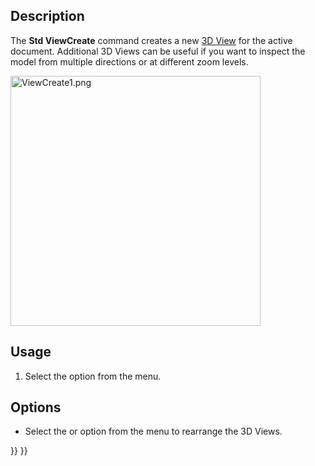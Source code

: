 <languages/>
<translate>

<!--T:9-->
{{Docnav
|
|[[Std_OrthographicCamera|OrthographicCamera]]
|[[Std_View_Menu|Std View Menu]]
|IconL=
|IconR=Std_OrthographicCamera.svg
|IconC=Freecad.svg
}}

<!--T:2-->
{{GuiCommand
|Name=Std ViewCreate
|MenuLocation=View → Create new view
|Workbenches=All
|SeeAlso=[[Std_ViewDockUndockFullscreen|Std ViewDockUndockFullscreen]], [[Std_ViewFullscreen|Std ViewFullscreen]]
}}

==Description== <!--T:8-->

<!--T:3-->
The '''Std ViewCreate''' command creates a new [[3D_View|3D View]] for the active document. Additional 3D Views can be useful if you want to inspect the model from multiple directions or at different zoom levels.

</translate>
[[Image:ViewCreate1.png|400px]]
<translate>
<!--T:10-->
{{Caption|The FreeCAD interface with multiple 3D Views}}

==Usage== <!--T:4-->

<!--T:6-->
# Select the {{MenuCommand|View → [[Image:Std_ViewCreate.svg|16px]] Create new view}} option from the menu.

==Options== <!--T:11-->

<!--T:12-->
* Select the {{MenuCommand|Windows → Cascade}} or {{MenuCommand|Windows → Tile}} option from the menu to rearrange the 3D Views.


<!--T:13-->
{{Docnav
|
|[[Std_OrthographicCamera|OrthographicCamera]]
|[[Std_View_Menu|Std View Menu]]
|IconL=
|IconR=Std_OrthographicCamera.svg
|IconC=Freecad.svg
}}

</translate>
{{Std_Base_navi{{#translation:}}}}
{{Userdocnavi{{#translation:}}}}